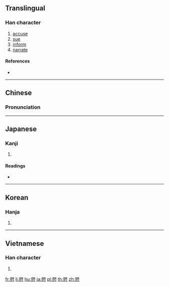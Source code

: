 {{also|訴}}
==Translingual==

===Han character===
{{Han char|rn=61|rad=心|as=10|sn=14|four=87332|canj=TBP|ids=⿱朔心}}

# [[accuse]]
# [[sue]]
# [[inform]]
# [[narrate]]

====References====
* {{Han ref|kx=0396.140|dkj=10988|dj=0734.210|hdz=42334.150|uh=612C|ud=24876|bh=E1C2|bd=57794}}

----

==Chinese==
{{zh-forms}}

===Pronunciation===
{{zh-pron
|m=sù
|c=sou3
|mc=y
|oc=y
|ma=
|cat=v
}}

----

==Japanese==

===Kanji===
{{ja-kanji|grade=|rs=心10}}

# {{defn|lang=ja|sort=心10}}

====Readings====
* {{ja-readings|on=[[そ]] (so), [[さく]] (saku)|kun=[[うったえる]] (uttaeru)}}

----

==Korean==

===Hanja===
{{ko-hanja|hangeul=[[소]], [[색]]|eumhun=|rv=so, saek|mr=so, saek|y=so, sayk}}

# {{defn|lang=ko|sort=心10}}

----

==Vietnamese==

===Han character===
{{vi-hantu|[[tố]]|rs=心10}}

# {{defn|lang=vi|sort=心10}}

[[fr:愬]]
[[li:愬]]
[[hu:愬]]
[[ja:愬]]
[[pl:愬]]
[[th:愬]]
[[zh:愬]]